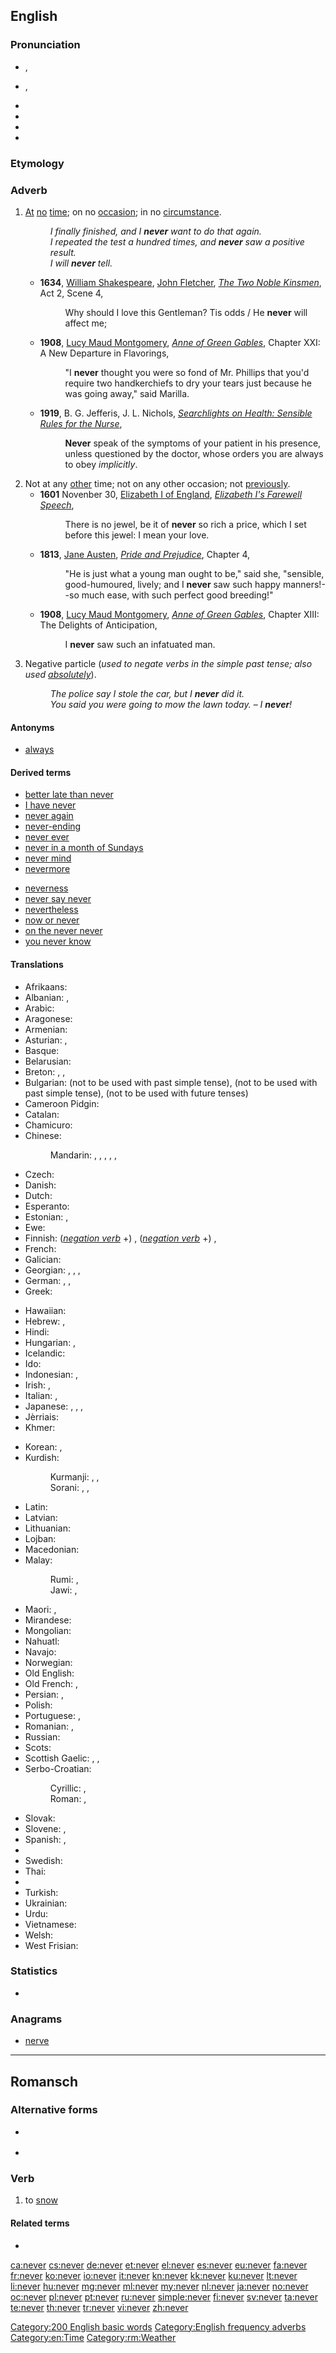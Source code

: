 ==English==
{{wikipedia}}

===Pronunciation===
* {{a|UK}} {{IPA|/ˈnɛv.ə(ɹ)/}}, {{X-SAMPA|/"nEv.@(r\)/}}
* {{a|US}} {{IPA|/ˈnɛvɚ/}}, {{X-SAMPA|/"nEv@`/}}
* {{audio|En-uk-never.ogg|Audio (UK)}}
* {{audio|en-us-never.ogg|Audio (US)}}
* {{rhymes|ɛvə(ɹ)}}
* {{hyphenation|nev|er}}

===Etymology===
{{etyl|ang}} {{term|næfre||lang=ang}}

===Adverb===
{{en-adv|-}}

# [[at|At]] [[no]] [[time]]; on no [[occasion]]; in no [[circumstance]].
#: ''I finally finished, and I '''never''' want to do that again.''
#: ''I repeated the test a hundred times, and '''never''' saw a positive result.''
#: ''I will '''never''' tell.''
#* '''1634''', [[w:William Shakespeare|William Shakespeare]], [[w:John Fletcher|John Fletcher]], ''[[s:The Two Noble Kinsmen/Act 2/Scene 4|The Two Noble Kinsmen]]'', Act 2, Scene 4,
#*: Why should I love this Gentleman? Tis odds / He '''never''' will affect me;
#* '''1908''', [[w:Lucy Maud Montgomery|Lucy Maud Montgomery]], ''[[s:Anne of Green Gables/Chapter XXI|Anne of Green Gables]]'', Chapter XXI: A New Departure in Flavorings,
#*: "I '''never''' thought you were so fond of Mr. Phillips that you'd require two handkerchiefs to dry your tears just because he was going away," said Marilla.
#* '''1919''', B. G. Jefferis, J. L. Nichols, ''[[s:Searchlights on Health/Sensible Rules for the Nurse|Searchlights on Health: Sensible Rules for the Nurse]]'',
#*: '''Never''' speak of the symptoms of your patient in his presence, unless questioned by the doctor, whose orders you are always to obey ''implicitly''.
# Not at any [[other]] time; not on any other occasion; not [[previously]].
#* '''1601''' Novenber 30, [[w:Elizabeth I of England|Elizabeth I of England]], ''[[s:Elizabeth I's Farewell Speech|Elizabeth I's Farewell Speech]]'',
#*: There is no jewel, be it of '''never''' so rich a price, which I set before this jewel: I mean your love.
#* '''1813''', [[w:Jane Austen|Jane Austen]], ''[[s:Pride and Prejudice/Chapter 4|Pride and Prejudice]]'', Chapter 4,
#*: "He is just what a young man ought to be," said she, "sensible, good-humoured, lively; and I '''never''' saw such happy manners!--so much ease, with such perfect good breeding!"
#* '''1908''', [[w:Lucy Maud Montgomery|Lucy Maud Montgomery]], ''[[s:Anne of Green Gables/Chapter XIII|Anne of Green Gables]]'', Chapter XIII: The Delights of Anticipation,
#*: I '''never''' saw such an infatuated man.
# {{colloquial}} Negative particle (''used to negate verbs in the simple past tense; also used [[absolutely]]'').
#: ''The police say I stole the car, but I '''never''' did it.''
#: ''You said you were going to mow the lawn today.'' – ''I '''never'''!''<!--example of "never" used absolutely in this sense-->

====Antonyms====
* [[always]]

====Derived terms====
{{rel-top|terms derived from ''never''}}
* [[better late than never]]
* [[I have never]]
* [[never again]]
* [[never-ending]]
* [[never ever]]
* [[never in a month of Sundays]]
* [[never mind]]
* [[nevermore]]
{{rel-mid}}
* [[neverness]]
* [[never say never]]
* [[nevertheless]]
* [[now or never]]
* [[on the never never]]
* [[you never know]]
{{rel-bottom}}

====Translations====
{{trans-top|at no time}}
* Afrikaans: {{t-|af|nooit}}
* Albanian: {{t-|sq|kurrë}}, {{t+|sq|asnjëherë}}
* Arabic: {{t-|ar|أبدا|alt=أبدًا|tr='ábadan}}
* Aragonese: {{t-|an|nunca}}
* Armenian: {{t-|hy|երբեք|tr=erbek’}}
* Asturian: {{t-|ast|nunca}}, {{t-|ast|enxamás}}
* Basque: {{t+|eu|inoiz ez}}
* Belarusian: {{t-|be|ніколі|tr=nikóli|sc=Cyrl}}
* Breton: {{t+|br|nepred}}, {{t-|br|morse}}, {{t+|br|biken}} {{qualifier|when talking in the future}} {{t+|br|biskoazh}} {{qualifier|when talking in the past}} {{t-|br|james}}
* Bulgarian: {{t+|bg|никога|tr=níkoga}} (not to be used with past simple tense), {{t+|bg|нивга|tr=nívga}} (not to be used with past simple tense), {{t-|bg|така и|tr=taka i}} (not to be used with future tenses)
* Cameroon Pidgin: {{tø|wes|neba}}
* Catalan: {{t+|ca|mai}}
* Chamicuro: {{tø|ccc|mepolajyaka}}
* Chinese:
*: Mandarin: {{t|cmn|從未|sc=Hani}}, {{t|cmn|从未|tr=cóngwèi|sc=Hani}}, {{qualifier|in negative sentences}} {{t-|cmn|從來|sc=Hani}}, {{t-|cmn|从来|tr=cónglái|sc=Hani}}, {{t-|cmn|不曾|tr=bùcéng|sc=Hani}}, {{t-|cmn|未曾|tr=wèicéng|sc=Hani}}
* Czech: {{t+|cs|nikdy}}
* Danish: {{t+|da|aldrig}}
* Dutch: {{t+|nl|nooit}}
* Esperanto: {{t-|eo|neniam}}
* Estonian: {{t-|et|iial}}, {{t-|et|eales}}
* Ewe: {{tø|ee|gbeɖe}}
* Finnish: (''[[:Category:Finnish negation verb forms|negation verb]]'' +) {{t+|fi|koskaan}}, (''[[:Category:Finnish negation verb forms|negation verb]]'' +) {{t+|fi|ikinä}}, {{t-|fi|ei milloinkaan}}
* French: {{t+|fr|jamais}}
* Galician: {{t-|gl|xamais}}
* Georgian: {{t-|ka|არასოდეს|tr=arasodes|sc=Geor}}, {{t-|ka|არასდროს|tr=arasdros|sc=Geor}}, {{t-|ka|ვერასოდეს|tr=verasodes|sc=Geor}}, {{t-|ka|ვერასდროს|tr=verasdros|sc=Geor}}
* German: {{t+|de|nie}}, {{t+|de|niemals}}, {{t-|de|nimmer}}
* Greek: {{t+|el|ποτέ}}
*: {{trreq|grc}}
* Hawaiian: {{tø|haw|ʻaʻole}}
* Hebrew: {{t-|he|אף פעם}}, {{t-|he|לעולם לא}}
* Hindi: {{t-|hi|कभी नहीं|tr=kabhī nahī̃|sc=Deva}}
* Hungarian: {{t+|hu|soha}}, {{t+|hu|sohasem}}
* Icelandic: {{t+|is|aldrei}}
* Ido: {{t+|io|nultempe}}
* Indonesian: {{qualifier|in the past or present}} {{t+|id|tidak pernah}}, {{qualifier|in the future}} {{t-|id|tidak akan}}
* Irish: {{t-|ga|ariamh}}, {{t-|ga|go deo}} {{qualifier|after a negative}}
* Italian: {{t-|it|giammai}}, {{t+|it|mai}}
* Japanese: {{qualifier|in negative sentences}} {{t-|ja|決して|tr=[[けっして]], kesshite}}, {{t-|ja|何時でも|tr=[[いつでも]], itsudemo}}, {{t-|ja|曾て|tr=[[かつて]], katsute}}, {{t-|ja|万々|tr=[[まんまん]], manman, [[ばんばん]], banban}}
* Jèrriais: {{tø|roa-jer|janmais}}
* Khmer: {{t-|km|មិនដែល|tr=meun dail|sc=Khmr}}
{{trans-mid}}
* Korean: {{t+|ko|절대로|tr=jeoldaero|sc=Kore}}, {{t+|ko|결코|tr=gyeolko|sc=Kore}}
* Kurdish:
*: Kurmanji: {{t|kmr|qet}}, {{t|kmr|ticar}}, {{t|kmr|hîç|tr=carekê jî}}
*: Sorani: {{tø|ckb|هیچ|sc=ku-Arab}}, {{tø|ckb|قه‌د|sc=ku-Arab}}, {{tø|ckb|هه‌رگیز|sc=ku-Arab}}
* Latin: {{t-|la|numquam}}
* Latvian: {{t-|lv|nekad}}
* Lithuanian: {{t+|lt|niekada}}
* Lojban: {{t-|jbo|noroi}}
* Macedonian: {{t-|mk|никогаш|tr=níkogaš|sc=Cyrl}}
* Malay:
*: Rumi: {{qualifier|in the past or present}} {{t-|ms|tidak pernah}}, {{qualifier|in the future}} {{t-|ms|tidak akan}}
*: Jawi: {{qualifier|in the past or present}} {{t-|ms|تيدق ڤرنه|sc=Arab}}, {{qualifier|in the future}} {{t-|ms|تيدق اکن|sc=Arab}}
* Maori: {{t-|mi|kāhore kau}}, {{t-|mi|nōhea}}
* Mirandese: {{tø|mwl|nunca}}
* Mongolian: {{t-|mn|хэзээ ч үгүй|tr=hezee č ügüy|sc=Cyrl}}
* Nahuatl: {{t-|nah|ayouica}}
* Navajo: {{tø|nv|tsʼídá háadi da}}
* Norwegian: {{t+|no|aldri}}
* Old English: {{t-|ang|næfre}}
* Old French: {{tø|fro|onques}}, {{tø|fro|james}}
* Persian: {{t-|fa|هیچ وقت|tr=hič vaqt|sc=fa-Arab}}, {{t+|fa|هرگز|tr=hargez|sc=fa-Arab}} {{qualifier|in a negative clause}}
* Polish: {{t+|pl|nigdy}}
* Portuguese: {{t+|pt|nunca}}, {{t+|pt|jamais}}
* Romanian: {{t+|ro|niciodată}}, {{t+|ro|nicicând}}
* Russian: {{t+|ru|никогда|tr=nikogdá}}
* Scots: {{tø|sco|niver}}
* Scottish Gaelic: {{t-|gd|a-chaoidh}}, {{t-|gd|gu bràth}}, {{t-|gd|riamh}}
* Serbo-Croatian:
*: Cyrillic: {{t-|sh|никад|sc=Cyrl}}, {{t-|sh|никада|sc=Cyrl}}
*: Roman: {{t-|sh|nikad}}, {{t-|sh|nikada}}
* Slovak: {{t-|sk|nikdy}}
* Slovene: {{t+|sl|nikoli}}, {{t-|sl|nikdar}}
* Spanish: {{t+|es|nunca}}, {{t+|es|jamás}}
* {{trreq|sw}}
* Swedish: {{t+|sv|aldrig}}
* Thai: {{t-|th|ไม่เคย|tr=mâi koie}}
* {{trreq|bo}}
* Turkish: {{t+|tr|asla}}
* Ukrainian: {{t-|uk|ніколи|tr=nikóly|sc=Cyrl}}
* Urdu: {{t-|ur|کبھی نہیں|tr=kabhī nahī̃|sc=ur-Arab}}
* Vietnamese: {{t+|vi|không bao giờ}}
* Welsh: {{t-|cy|byth}}
* West Frisian: {{t-|fy|nea}}
{{trans-bottom}}

===Statistics===
* {{rank|first|down|good|99|never|shall|most|where}}

===Anagrams===
* [[nerve#English|nerve]]

[[Category:200 English basic words]]
[[Category:English frequency adverbs]]
[[Category:en:Time]]

----

==Romansch==

===Alternative forms===
* {{qualifier|Rumantsch Grischun|Puter|Vallader}} {{l|rm|naiver}}
* {{qualifier|Sursilvan|Surmiran}} {{l|rm|neiver}}

===Verb===
{{head|rm|verb}}

# {{context|Sutsilvan|lang=rm}} to [[snow]]

====Related terms====
* {{l|rm|nev}}

[[Category:rm:Weather]]

[[ca:never]]
[[cs:never]]
[[de:never]]
[[et:never]]
[[el:never]]
[[es:never]]
[[eu:never]]
[[fa:never]]
[[fr:never]]
[[ko:never]]
[[io:never]]
[[it:never]]
[[kn:never]]
[[kk:never]]
[[ku:never]]
[[lt:never]]
[[li:never]]
[[hu:never]]
[[mg:never]]
[[ml:never]]
[[my:never]]
[[nl:never]]
[[ja:never]]
[[no:never]]
[[oc:never]]
[[pl:never]]
[[pt:never]]
[[ru:never]]
[[simple:never]]
[[fi:never]]
[[sv:never]]
[[ta:never]]
[[te:never]]
[[th:never]]
[[tr:never]]
[[vi:never]]
[[zh:never]]
